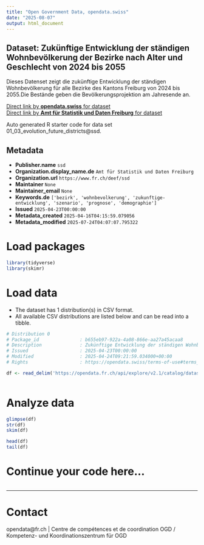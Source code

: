 ```yaml
---
title: "Open Government Data, opendata.swiss"
date: "2025-08-07"
output: html_document
---
```


## Dataset: Zukünftige Entwicklung der ständigen Wohnbevölkerung der Bezirke nach Alter und Geschlecht von 2024 bis 2055

Dieses Datenset zeigt die zukünftige Entwicklung der ständigen Wohnbevölkerung für alle Bezirke des Kantons Freiburg von 2024 bis 2055.Die Bestände geben die Bevölkerungsprojektion am Jahresende an.

[Direct link by **opendata.swiss** for dataset](https://opendata.swiss/de/dataset/zukunftige-entwicklung-der-standigen-wohnbevolkerung-der-bezirke-nach-alter-und-geschlecht-2055)<br>
[Direct link by **Amt für Statistik und Daten Freiburg** for dataset](https://opendata.fr.ch/explore/dataset/01_03_evolution_future_districts/)

Auto generated R starter code for data set 01_03_evolution_future_districts@ssd.

## Metadata

- **Publisher.name** `ssd`
- **Organization.display_name.de** `Amt für Statistik und Daten Freiburg`
- **Organization.url** `https://www.fr.ch/deef/ssd`
- **Maintainer** `None`
- **Maintainer_email** `None`
- **Keywords.de** `['bezirk', 'wohnbevolkerung', 'zukunftige-entwicklung', 'szenario', 'prognose', 'demographie']`
- **Issued** `2025-04-23T00:00:00`
- **Metadata_created** `2025-04-16T04:15:59.079056`
- **Metadata_modified** `2025-07-24T04:07:07.795322`


# Load packages

```r

library(tidyverse)
library(skimr)

```

# Load data

-   The dataset has 1 distribution(s) in CSV format.
-   All available CSV distributions are listed below and can be read into a tibble.

```r

# Distribution 0
# Package_id               : b655eb97-922a-4a08-866e-aa27a45acaa8
# Description              : Zukünftige Entwicklung der ständigen Wohnbevölkerung der Bezirke nach Alter und Geschlecht von 2024 bis 2055 (csv)
# Issued                   : 2025-04-23T00:00:00
# Modified                 : 2025-04-24T09:21:59.034000+00:00
# Rights                   : https://opendata.swiss/terms-of-use#terms_by

df <- read_delim('https://opendata.fr.ch/api/explore/v2.1/catalog/datasets/01_03_evolution_future_districts/exports/csv?use_labels=true')



```

# Analyze data

```r

glimpse(df)
str(df)
skim(df)

head(df)
tail(df)

```

# Continue your code here...

```r

```

------------------------------------------------------------------------

# Contact

opendata@fr.ch | Centre de compétences et de coordination OGD / Kompetenz- und Koordinationszentrum für OGD

